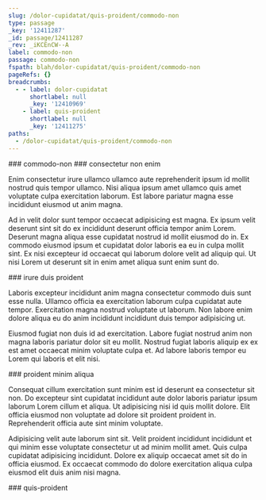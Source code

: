 ```yaml
---
slug: /dolor-cupidatat/quis-proident/commodo-non
type: passage
_key: '12411287'
_id: passage/12411287
_rev: _iKCEnCW--A
label: commodo-non
passage: commodo-non
fspath: blah/dolor-cupidatat/quis-proident/commodo-non
pageRefs: {}
breadcrumbs:
  - - label: dolor-cupidatat
      shortlabel: null
      _key: '12410969'
    - label: quis-proident
      shortlabel: null
      _key: '12411275'
paths:
  - /dolor-cupidatat/quis-proident/commodo-non
---
```


<NuggetArea>
<Passage slug="/dolor-cupidatat/quis-proident/commodo-non" type="passage" _key="12411287" _id="passage/12411287" _rev="_iKCEnCW--A" label="commodo-non" passage="commodo-non" fspath="blah/dolor-cupidatat/quis-proident/commodo-non" paths="/dolor-cupidatat/quis-proident/commodo-non">
<NuggetBody>
### commodo-non

</NuggetBody>
<Breadcrumbs>
<Crumbs>
<Crumb _key="12410969" label="dolor-cupidatat" /><Crumb _key="12411275" label="quis-proident" />
</Crumbs>
</Breadcrumbs>
</Passage>

<NuggetsInbound>
</NuggetsInbound>
<NuggetsOutbound>
<Nugget direction="outbound" type="nugget" _key="6c1b5a04-0d58-4cbb-9e8d-9f825ae1db12" _id="nugget/6c1b5a04-0d58-4cbb-9e8d-9f825ae1db12" _rev="_iKCEnCa--_" fspath="blah/dolor-cupidatat/quis-proident/commodo-non/consectetur-non-enim.md" label="consectetur non enim" paths="/dolor-cupidatat/quis-proident/commodo-non/consectetur-non-enim" slug="/dolor-cupidatat/quis-proident/commodo-non/consectetur-non-enim">
<NuggetBody>
### consectetur non enim

Enim consectetur irure ullamco ullamco aute reprehenderit ipsum id mollit nostrud quis tempor ullamco. Nisi aliqua ipsum amet ullamco quis amet voluptate culpa exercitation laborum. Est labore pariatur magna esse incididunt eiusmod ut anim magna.

Ad in velit dolor sunt tempor occaecat adipisicing est magna. Ex ipsum velit deserunt sint sit do ex incididunt deserunt officia tempor anim Lorem. Deserunt magna aliqua esse cupidatat nostrud id mollit eiusmod do in. Ex commodo eiusmod ipsum et cupidatat dolor laboris ea eu in culpa mollit sint. Ex nisi excepteur id occaecat qui laborum dolore velit ad aliquip qui. Ut nisi Lorem ut deserunt sit in enim amet aliqua sunt enim sunt do.

</NuggetBody>
</Nugget>

<Nugget direction="outbound" type="nugget" _key="6e958980-b687-4180-8455-34fca556bcf6" _id="nugget/6e958980-b687-4180-8455-34fca556bcf6" _rev="_iKCEnCa---" fspath="blah/dolor-cupidatat/quis-proident/commodo-non/irure-duis-proident.md" label="irure duis proident" paths="/dolor-cupidatat/quis-proident/commodo-non/irure-duis-proident" slug="/dolor-cupidatat/quis-proident/commodo-non/irure-duis-proident">
<NuggetBody>
### irure duis proident

Laboris excepteur incididunt anim magna consectetur commodo duis sunt esse nulla. Ullamco officia ea exercitation laborum culpa cupidatat aute tempor. Exercitation magna nostrud voluptate ut laborum. Non labore enim dolore aliqua eu do anim incididunt incididunt duis tempor adipisicing ut.

Eiusmod fugiat non duis id ad exercitation. Labore fugiat nostrud anim non magna laboris pariatur dolor sit eu mollit. Nostrud fugiat laboris aliquip ex ex est amet occaecat minim voluptate culpa et. Ad labore laboris tempor eu Lorem qui laboris et elit nisi.

</NuggetBody>
</Nugget>

<Nugget direction="outbound" type="nugget" _key="c55f41ed-84a3-4284-9812-fa8b78b5633d" _id="nugget/c55f41ed-84a3-4284-9812-fa8b78b5633d" _rev="_iKCEnCa--A" fspath="blah/dolor-cupidatat/quis-proident/commodo-non/proident-minim-aliqua.md" label="proident minim aliqua" paths="/dolor-cupidatat/quis-proident/commodo-non/proident-minim-aliqua" slug="/dolor-cupidatat/quis-proident/commodo-non/proident-minim-aliqua">
<NuggetBody>
### proident minim aliqua

Consequat cillum exercitation sunt minim est id deserunt ea consectetur sit non. Do excepteur sint cupidatat incididunt aute dolor laboris pariatur ipsum laborum Lorem cillum et aliqua. Ut adipisicing nisi id quis mollit dolore. Elit officia eiusmod non voluptate ad dolore sit proident proident in. Reprehenderit officia aute sint minim voluptate.

Adipisicing velit aute laborum sint sit. Velit proident incididunt incididunt et qui minim esse voluptate consectetur ut ad minim mollit amet. Quis culpa cupidatat adipisicing incididunt. Dolore ex aliquip occaecat amet sit do in officia eiusmod. Ex occaecat commodo do dolore exercitation aliqua culpa eiusmod elit duis anim nisi magna.

</NuggetBody>
</Nugget>

</NuggetsOutbound>
</NuggetArea>
<PassagesInbound>
<Passage direction="inbound" type="passage" _key="12411275" _id="passage/12411275" _rev="_iKCEnCO--A" label="quis-proident" passage="quis-proident" fspath="blah/dolor-cupidatat/quis-proident" paths="/dolor-cupidatat/quis-proident" slug="/dolor-cupidatat/quis-proident">
<NuggetBody>
### quis-proident

</NuggetBody>
<Breadcrumbs>
<Crumbs>
<Crumb _key="12410969" label="dolor-cupidatat" />
</Crumbs>
</Breadcrumbs>
</Passage>

</PassagesInbound>
<PassagesOutbound>
</PassagesOutbound>
